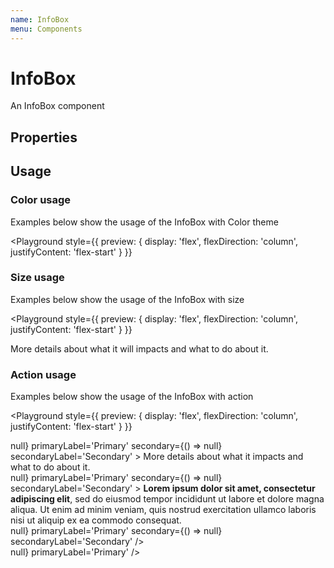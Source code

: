 ```yaml
---
name: InfoBox
menu: Components
---
```



# InfoBox

An InfoBox component

## Properties

<Props of={InfoBox} />

## Usage

### Color usage

Examples below show the usage of the InfoBox with Color theme

<Playground
  style={{
    preview: {
      display: 'flex',
      flexDirection: 'column',
      justifyContent: 'flex-start'
    }
  }}
>

<div style={{ marginBottom: '10px' }}>
  <InfoBox severity='subtle' size='small' title='This is a subtle message!' />
</div>

<div style={{ marginBottom: '10px' }}>
  <InfoBox
    iconSizePx={12}
    severity='subtle'
    size='small'
    title='This is a subtle message with a custom icon size!'
  />
</div>

<div style={{ marginBottom: '10px' }}>
  <InfoBox severity='strong' size='small' title='This is a strong message!' />
</div>

<div style={{ marginBottom: '10px' }}>
  <InfoBox severity='warning' size='small' title='This is a warning message' />
</div>

<div style={{ marginBottom: '10px', maxWidth: '300px' }}>
  <InfoBox
    severity='alert'
    size='small'
    title='This is a long alert message, but if the box is smaller the text will wrap properly!'
  />
</div>

</Playground>

### Size usage

Examples below show the usage of the InfoBox with size

<Playground
  style={{
    preview: {
      display: 'flex',
      flexDirection: 'column',
      justifyContent: 'flex-start'
    }
  }}
>

<div style={{ marginBottom: '10px' }}>
  <InfoBox severity='subtle' size='small' title='This is a subtle message!' />
</div>

<div style={{ marginBottom: '10px' }}>
  <InfoBox size='simple' title='This is a simple box' />
</div>

<div style={{ marginBottom: '10px' }}>
  <InfoBox
    size='descriptive'
    title='This is a descriptive box without description'
  />
</div>

<div style={{ marginBottom: '10px' }}>
  <InfoBox size='descriptive' title='This is a descriptive box'>
    More details about what it will impacts and what to do about it.
  </InfoBox>
</div>

</Playground>

### Action usage

Examples below show the usage of the InfoBox with action

<Playground
  style={{
    preview: {
      display: 'flex',
      flexDirection: 'column',
      justifyContent: 'flex-start'
    }
  }}
>

<div style={{ margin: '10px', maxWidth: '500px' }}>
  <InfoBox
    size='descriptive'
    title='Descriptive box with precious additional information'
    primary={() => null}
    primaryLabel='Primary'
    secondary={() => null}
    secondaryLabel='Secondary'
  >
    More details about what it impacts and what to do about it.
  </InfoBox>
</div>

<div style={{ margin: '10px', maxWidth: '500px' }}>
  <InfoBox
    severity='warning'
    size='descriptive'
    title='Descriptive box with precious additional information'
    primary={() => null}
    primaryLabel='Primary'
    secondary={() => null}
    secondaryLabel='Secondary'
  >
    <strong>Lorem ipsum dolor sit amet, consectetur adipiscing elit</strong>,
    sed do eiusmod tempor incididunt ut labore et dolore magna aliqua. Ut enim
    ad minim veniam, quis nostrud exercitation ullamco laboris nisi ut aliquip
    ex ea commodo consequat.
  </InfoBox>
</div>

<div style={{ margin: '10px', maxWidth: '500px' }}>
  <InfoBox
    severity='strong'
    size='descriptive'
    title='This is missing a description box'
    primary={() => null}
    primaryLabel='Primary'
    secondary={() => null}
    secondaryLabel='Secondary'
  />
</div>

<div style={{ margin: '10px', maxWidth: '500px' }}>
  <InfoBox
    severity='alert'
    size='descriptive'
    title='This is missing a secondary action'
    primary={() => null}
    primaryLabel='Primary'
  />
</div>

</Playground>
